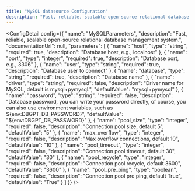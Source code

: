 ```yaml
---
title: "MySQL datasource Configuration"
description: "Fast, reliable, scalable open-source relational database management system."
---
```



<ConfigDetail config={{
  "name": "MySQLParameters",
  "description": "Fast, reliable, scalable open-source relational database management system.",
  "documentationUrl": null,
  "parameters": [
    {
      "name": "host",
      "type": "string",
      "required": true,
      "description": "Database host, e.g., localhost"
    },
    {
      "name": "port",
      "type": "integer",
      "required": true,
      "description": "Database port, e.g., 3306"
    },
    {
      "name": "user",
      "type": "string",
      "required": true,
      "description": "Database user to connect"
    },
    {
      "name": "database",
      "type": "string",
      "required": true,
      "description": "Database name"
    },
    {
      "name": "driver",
      "type": "string",
      "required": false,
      "description": "Driver name for MySQL, default is mysql+pymysql.",
      "defaultValue": "mysql+pymysql"
    },
    {
      "name": "password",
      "type": "string",
      "required": false,
      "description": "Database password, you can write your password directly, of course, you can also use environment variables, such as ${env:DBGPT_DB_PASSWORD}",
      "defaultValue": "${env:DBGPT_DB_PASSWORD}"
    },
    {
      "name": "pool_size",
      "type": "integer",
      "required": false,
      "description": "Connection pool size, default 5",
      "defaultValue": "5"
    },
    {
      "name": "max_overflow",
      "type": "integer",
      "required": false,
      "description": "Max overflow connections, default 10",
      "defaultValue": "10"
    },
    {
      "name": "pool_timeout",
      "type": "integer",
      "required": false,
      "description": "Connection pool timeout, default 30",
      "defaultValue": "30"
    },
    {
      "name": "pool_recycle",
      "type": "integer",
      "required": false,
      "description": "Connection pool recycle, default 3600",
      "defaultValue": "3600"
    },
    {
      "name": "pool_pre_ping",
      "type": "boolean",
      "required": false,
      "description": "Connection pool pre ping, default True",
      "defaultValue": "True"
    }
  ]
}} />

